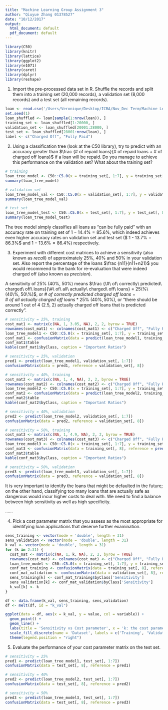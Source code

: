 ```yaml
---
title: "Machine Learning Group Assignment 3"
author: "Qiuyue Zhang 01378527"
date: "10/12/2017"
output:
  html_document: default
  pdf_document: default
---
```


```r
library(C50)
library(knitr)
library(lattice)
library(ggplot2)
library(e1071)
library(caret)
library(dplyr)
library(reshape)
```


1. Import the pre-processed data set in R. Shuffle the records and split them into a training set (20,000 records), a validation set (8,000 records) and a test set (all remaining records).

```r
loan <- read.csv('/Users/Veronique/Desktop/ICBA/Nov_Dec Term/Machine Learning/Assignment/Assignment3/Loans_processed.csv')
set.seed(1)
loan_shuffled <- loan[sample(1:nrow(loan)), ]
training_set <- loan_shuffled[1:20000, ]
validation_set <- loan_shuffled[20001:28000, ]
test_set <- loan_shuffled[28001:nrow(loan), ]
label <- c("Charged Off", "Fully Paid")
```


2. Using a classification tree (look at the C50 library), try to predict with an accuracy greater than $\frac {# of repaid loans}{# of repaid loans + # of charged off loans}$ if a loan will be repaid. Do you manage to achieve this performance on the validation set? What about the training set?

```r
# training
loan_tree_model <- C50::C5.0(x = training_set[, 1:7], y = training_set[, 8])
summary(loan_tree_model)
```

```r
# validation set
loan_tree_model_val <- C50::C5.0(x = validation_set[, 1:7], y = validation_set[, 8])
summary(loan_tree_model_val)
```

```r
# test set
loan_tree_model_test <- C50::C5.0(x = test_set[, 1:7], y = test_set[, 8])
summary(loan_tree_model_test)
```


The tree model simply classifies all loans as "can be fully paid" with an accuracy rate on training set of $1 - 14.4\% = 85.6\%$, which indeed achieves even higher accuracy rates on validation set and test set ($ 1 - 13.7\% = 86.3\%$ and $1 - 13.6\% = 86.4\%$) respectively. 

3. Experiment with different cost matrices to achieve a sensitivity (also known as *recall*) of approximately 25\%, 40\% and 50\% in your validation set. Also report the percentage of the loans $\frac {n11}{n11+n21}$ you would recommend to the bank for re-evaluation that were indeed charged off (also known as *precision*).

A sensitivity of 25\% (40\%, 50\%) means $\frac {\#\ of\ correctly\ predicted\ charged\ off\ loans}{\#\ of\ all\ actually\ charged\ off\ loans} = 25\%\ (40\%, 50\%)$, or $\#\ of\ correctly\ predicted\ charged\ off\ loans = \#\ of\ all\ actually\ charged\ off\ loans * 25\%\ (40\%, 50\%)$, or "there should be around 1 out of 4 (2.5, 2) actually charged off loans that is predicted correctly".

```r
# sensitivity = 25%, training
cost_mat1 <- matrix(c(NA, 1, 3.05, NA), 2, 2, byrow = TRUE)
rownames(cost_mat1) <- colnames(cost_mat1) <- c("Charged Off", "Fully Paid")
loan_tree_model1 <- C50::C5.0(x = training_set[, 1:7], y = training_set[, 8], costs = cost_mat1)
conf_mat1 <- confusionMatrix(data = predict(loan_tree_model1, training_set[, 1:7]), reference =  training_set[, 8])
conf_mat1$table
kable(conf_mat1$byClass, caption = "Important Ratios")
```

```r
# sensitivity = 25%, validation
pred1 <- predict(loan_tree_model1, validation_set[, 1:7])
confusionMatrix(data = pred1, reference = validation_set[, 8])
```


```r
# sensitivity = 40%, training
cost_mat2 <- matrix(c(NA, 1, 4, NA), 2, 2, byrow = TRUE)
rownames(cost_mat2) <- colnames(cost_mat2) <- c("Charged Off", "Fully Paid")
loan_tree_model2 <- C50::C5.0(x = training_set[, 1:7], y = training_set[, 8], costs = cost_mat2)
conf_mat2 <- confusionMatrix(data = predict(loan_tree_model2, training_set[, 1:7]), reference = training_set[, 8])
conf_mat2$table
kable(conf_mat2$byClass, caption = "Important Ratios")
```

```r
# sensitivity = 40%, validation
pred2 <- predict(loan_tree_model2, validation_set[, 1:7])
confusionMatrix(data = pred2, reference = validation_set[, 8])
```


```r
# sensitivity = 50%, training
cost_mat3 <- matrix(c(NA, 1, 4.9, NA), 2, 2, byrow = TRUE)
rownames(cost_mat3) <- colnames(cost_mat3) <- c("Charged Off", "Fully Paid")
loan_tree_model3 <- C50::C5.0(x = training_set[, 1:7], y = training_set[, 8], costs = cost_mat3)
conf_mat3 <- confusionMatrix(data = training_set[, 8], reference = predict(loan_tree_model3, training_set[, 1:7]))
conf_mat3$table
kable(conf_mat3$byClass, caption = "Important Ratios")
```

```r
# sensitivity = 50%, validation
pred3 <- predict(loan_tree_model3, validation_set[, 1:7])
confusionMatrix(data = pred3, reference = validation_set[, 8])
```


It is very important to identify the loans that might be defaulted in the future; on the other hand, classifying too many loans that are actually safe as dangerous would incur higher costs to deal with. We need to find a balance between high sensitivity as well as high specificity.

......


4. Pick a cost parameter matrix that you assess as the most appropriate for identifying loan applications that deserve further examination.

```r
sens_training <- vector(mode = 'double', length = 31)
sens_validation <- vector(mode = 'double', length = 31)
k_val <- vector(mode = 'double', length = 31)
for (k in 2:31) {
  cost_mat <- matrix(c(NA, 1, k, NA), 2, 2, byrow = TRUE)
  rownames(cost_mat) <- colnames(cost_mat) <- c("Charged Off", "Fully Paid")
  loan_tree_model <- C50::C5.0(x = training_set[, 1:7], y = training_set[, 8], costs = cost_mat)
  conf_mat_training <- confusionMatrix(data = training_set[, 8], reference = predict(loan_tree_model, training_set[, 1:7]))
  conf_mat_validation <- confusionMatrix(data = validation_set[, 8], reference = predict(loan_tree_model, validation_set[, 1:7]))
  sens_training[k] <- conf_mat_training$byClass['Sensitivity']
  sens_validation[k] <- conf_mat_validation$byClass['Sensitivity']
  k_val[k] <- k
}

df <- data.frame(k_val, sens_training, sens_validation)
df <- melt(df, id = "k_val")

ggplot(data = df, aes(x = k_val, y = value, col = variable)) +
  geom_point() +
  geom_line() +
  labs(title = 'Sensitivity vs Cost parameter', x = 'k: the cost parameter for misclassified charged-off loan (base: misclassified fully-paid loan as 1)', y = 'Sensitivity') +
  scale_fill_discrete(name = 'Dataset', labels = c('Training', 'Validation')) +
  theme(legend.position = "right")
```





5. Evaluate the performance of your cost parameter matrix on the test set.

```r
# sensitivity = 25%
pred1 <- predict(loan_tree_model1, test_set[, 1:7])
confusionMatrix(data = test_set[, 8], reference = pred1)
```

```r
# sensitivity = 40%
pred2 <- predict(loan_tree_model2, test_set[, 1:7])
confusionMatrix(data = test_set[, 8], reference = pred2)
```

```r
# sensitivity = 50%
pred3 <- predict(loan_tree_model3, test_set[, 1:7])
confusionMatrix(data = test_set[, 8], reference = pred3)
```



